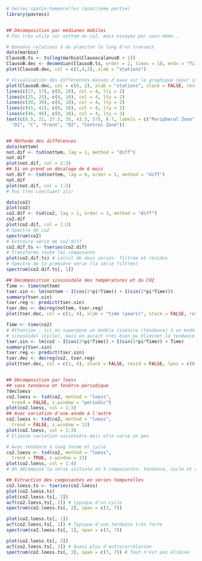 ```r
# Séries spatio-temporelles (quatrième partie)
library(pastecs)


## Décomposition par médianes mobiles
# Pas très utile sur nottem ou co2, mais essayez par vous-même...

# Données relatives à du plancton le long d'un transect
data(marbio)
ClausoB.ts <- ts(log(marbio$ClausocalanusB + 1))
ClausoB.dec <- decmedian(ClausoB.ts, order = 2, times = 10, ends = "fill")
plot(ClausoB.dec, col = c(1,4,2), xlab = "stations")

# Visualisation des différentes masses d'eaux sur le graphique (pour interprétation)
plot(ClausoB.dec, col = c(0, 2), xlab = "stations", stack = FALSE, resid = FALSE)
lines(c(17, 17), c(0, 10), col = 4, lty = 2)
lines(c(25, 25), c(0, 10), col = 4, lty = 2)
lines(c(30, 30), c(0, 10), col = 4, lty = 2)
lines(c(41, 41), c(0, 10), col = 4, lty = 2)
lines(c(46, 46), c(0, 10), col = 4, lty = 2)
text(c(8.5, 21, 27.5, 35, 43.5, 57), 8.7, labels = c("Peripheral Zone",
  "D1", "C", "Front", "D2", "Central Zone"))


## Méthode des différences
data(nottem)
not.dif <- tsd(nottem, lag = 1, method = "diff")
not.dif
plot(not.dif, col = 1:3)
## Si on prend un décalage de 6 mois
not.dif <- tsd(nottem, lag = 6, order = 1, method = "diff")
not.dif
plot(not.dif, col = 1:3)
# Pas très concluant ici!

data(co2)
plot(co2)
co2.dif <- tsd(co2, lag = 1, order = 3, method = "diff")
co2.dif
plot(co2.dif, col = 1:3)
# Spectre de co2
spectrum(co2)
# Extraire série de co2 diff
co2.dif.ts <- tseries(co2.dif)
# Transforme toute les composante
plot(co2.dif.ts) # calcul de deux séries: filtrée et résidus
# Spectre de la première série (la série filtrée)
spectrum(co2.dif.ts[, 1])

## Décomposition sinusoidale des températures et du CO2
Time <- time(nottem)
tser.sin <- lm(nottem ~ I(cos(2*pi*Time)) + I(sin(2*pi*Time)))
summary(tser.sin)
tser.reg <- predict(tser.sin)
tser.dec <- decreg(nottem, tser.reg)
plot(tser.dec, col = c(1, 4), xlab = "time (years)", stack = FALSE, resid = FALSE, lpos = c(0, 4))

Time <- time(co2)
# Attention : ici on superpose un modèle linéaire (tendance) à un modèle
# sinusoïdal (cycle), mais on aurait très bien pu éliminer la tendance d'abord
tser.sin <- lm(co2 ~ I(cos(2*pi*Time)) + I(sin(2*pi*Time)) + Time)
summary(tser.sin)
tser.reg <- predict(tser.sin)
tser.dec <- decreg(co2, tser.reg)
plot(tser.dec, col = c(1, 4), stack = FALSE, resid = FALSE, lpos = c(0, 4))


## Décomposition par loess
## sans tendance et fenêtre périodique
?decloess
co2.loess <- tsd(co2, method = "loess",
  trend = FALSE, s.window = "periodic")
plot(co2.loess, col = 1:3)
## Avec variation d'une année à l'autre
co2.loess <- tsd(co2, method = "loess",
  trend = FALSE, s.window = 13)
plot(co2.loess, col = 1:3)
# Elimine variation saisonière mais elle varie un peu

# Avec tendance à long terme et cycle
co2.loess <- tsd(co2, method = "loess",
  trend = TRUE, s.window = 13)
plot(co2.loess, col = 1:4)
# On décompose la série initiale en 3 composantes: tendance, cycle et résidus

## Extraction des composantes en séries temporelles
co2.loess.ts <- tseries(co2.loess)
plot(co2.loess.ts)
plot(co2.loess.ts[, 2])
acf(co2.loess.ts[, 2]) # typique d'un cycle
spectrum(co2.loess.ts[, 2], span = c(3, 7))

plot(co2.loess.ts[, 1])
acf(co2.loess.ts[, 1]) # Typique d'une tendance très forte
spectrum(co2.loess.ts[, 1], span = c(3, 7))

plot(co2.loess.ts[, 3])
acf(co2.loess.ts[, 3]) # Quasi plus d'autrocorrélation
spectrum(co2.loess.ts[, 3], span = c(3, 7)) # Tout n'est pas éliminé

```

